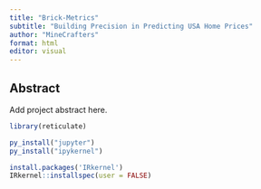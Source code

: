 ```yaml
---
title: "Brick-Metrics"
subtitle: "Building Precision in Predicting USA Home Prices"
author: "MineCrafters"
format: html
editor: visual
---
```


## Abstract

Add project abstract here.

```r
library(reticulate)

py_install("jupyter")
py_install("ipykernel")

install.packages('IRkernel')
IRkernel::installspec(user = FALSE)

```
```r



```



